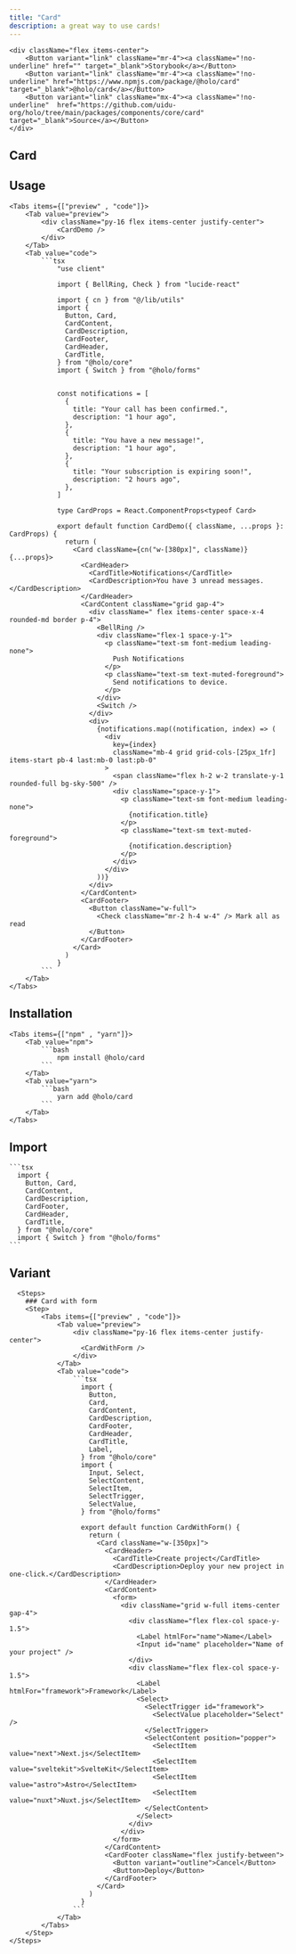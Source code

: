 ```yaml
---
title: "Card"
description: a great way to use cards!
---
```



    <div className="flex items-center">
        <Button variant="link" className="mr-4"><a className="!no-underline" href="" target="_blank">Storybook</a></Button>
        <Button variant="link" className="mr-4"><a className="!no-underline" href="https://www.npmjs.com/package/@holo/card" target="_blank">@holo/card</a></Button>
        <Button variant="link" className="mx-4"><a className="!no-underline"  href="https://github.com/uidu-org/holo/tree/main/packages/components/core/card" target="_blank">Source</a></Button>
    </div>

## Card

<CardDemo />

## Usage

    <Tabs items={["preview" , "code"]}>
        <Tab value="preview">
            <div className="py-16 flex items-center justify-center">
                <CardDemo />
            </div>
        </Tab>
        <Tab value="code">
            ```tsx
                "use client"

                import { BellRing, Check } from "lucide-react"

                import { cn } from "@/lib/utils"
                import {
                  Button, Card,
                  CardContent,
                  CardDescription,
                  CardFooter,
                  CardHeader,
                  CardTitle,
                } from "@holo/core"
                import { Switch } from "@holo/forms"


                const notifications = [
                  {
                    title: "Your call has been confirmed.",
                    description: "1 hour ago",
                  },
                  {
                    title: "You have a new message!",
                    description: "1 hour ago",
                  },
                  {
                    title: "Your subscription is expiring soon!",
                    description: "2 hours ago",
                  },
                ]

                type CardProps = React.ComponentProps<typeof Card>

                export default function CardDemo({ className, ...props }: CardProps) {
                  return (
                    <Card className={cn("w-[380px]", className)} {...props}>
                      <CardHeader>
                        <CardTitle>Notifications</CardTitle>
                        <CardDescription>You have 3 unread messages.</CardDescription>
                      </CardHeader>
                      <CardContent className="grid gap-4">
                        <div className=" flex items-center space-x-4 rounded-md border p-4">
                          <BellRing />
                          <div className="flex-1 space-y-1">
                            <p className="text-sm font-medium leading-none">
                              Push Notifications
                            </p>
                            <p className="text-sm text-muted-foreground">
                              Send notifications to device.
                            </p>
                          </div>
                          <Switch />
                        </div>
                        <div>
                          {notifications.map((notification, index) => (
                            <div
                              key={index}
                              className="mb-4 grid grid-cols-[25px_1fr] items-start pb-4 last:mb-0 last:pb-0"
                            >
                              <span className="flex h-2 w-2 translate-y-1 rounded-full bg-sky-500" />
                              <div className="space-y-1">
                                <p className="text-sm font-medium leading-none">
                                  {notification.title}
                                </p>
                                <p className="text-sm text-muted-foreground">
                                  {notification.description}
                                </p>
                              </div>
                            </div>
                          ))}
                        </div>
                      </CardContent>
                      <CardFooter>
                        <Button className="w-full">
                          <Check className="mr-2 h-4 w-4" /> Mark all as read
                        </Button>
                      </CardFooter>
                    </Card>
                  )
                }
            ```
        </Tab>
    </Tabs>

## Installation

    <Tabs items={["npm" , "yarn"]}>
        <Tab value="npm">
            ```bash
                npm install @holo/card
            ```
        </Tab>
        <Tab value="yarn">
            ```bash
                yarn add @holo/card
            ```
        </Tab>
    </Tabs>

## Import

    ```tsx
      import {
        Button, Card,
        CardContent,
        CardDescription,
        CardFooter,
        CardHeader,
        CardTitle,
      } from "@holo/core"
      import { Switch } from "@holo/forms"
    ```

## Variant

      <Steps>
        ### Card with form
        <Step>
            <Tabs items={["preview" , "code"]}>
                <Tab value="preview">
                    <div className="py-16 flex items-center justify-center">
                      <CardWithForm />
                    </div>
                </Tab>
                <Tab value="code">
                    ```tsx
                      import {
                        Button,
                        Card,
                        CardContent,
                        CardDescription,
                        CardFooter,
                        CardHeader,
                        CardTitle,
                        Label,
                      } from "@holo/core"
                      import {
                        Input, Select,
                        SelectContent,
                        SelectItem,
                        SelectTrigger,
                        SelectValue,
                      } from "@holo/forms"

                      export default function CardWithForm() {
                        return (
                          <Card className="w-[350px]">
                            <CardHeader>
                              <CardTitle>Create project</CardTitle>
                              <CardDescription>Deploy your new project in one-click.</CardDescription>
                            </CardHeader>
                            <CardContent>
                              <form>
                                <div className="grid w-full items-center gap-4">
                                  <div className="flex flex-col space-y-1.5">
                                    <Label htmlFor="name">Name</Label>
                                    <Input id="name" placeholder="Name of your project" />
                                  </div>
                                  <div className="flex flex-col space-y-1.5">
                                    <Label htmlFor="framework">Framework</Label>
                                    <Select>
                                      <SelectTrigger id="framework">
                                        <SelectValue placeholder="Select" />
                                      </SelectTrigger>
                                      <SelectContent position="popper">
                                        <SelectItem value="next">Next.js</SelectItem>
                                        <SelectItem value="sveltekit">SvelteKit</SelectItem>
                                        <SelectItem value="astro">Astro</SelectItem>
                                        <SelectItem value="nuxt">Nuxt.js</SelectItem>
                                      </SelectContent>
                                    </Select>
                                  </div>
                                </div>
                              </form>
                            </CardContent>
                            <CardFooter className="flex justify-between">
                              <Button variant="outline">Cancel</Button>
                              <Button>Deploy</Button>
                            </CardFooter>
                          </Card>
                        )
                      }
                    ```
                </Tab>
            </Tabs>
        </Step>
    </Steps>
